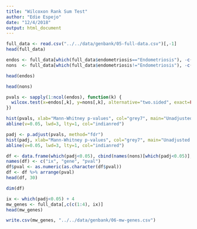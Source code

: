 ```yaml
---
title: "Wilcoxon Rank Sum Test"
author: "Edie Espejo"
date: "12/4/2018"
output: html_document
---
```


```r
full_data <- read.csv("../../data/genbank/05-full-data.csv")[,-1]
head(full_data)
```

```r
endos <- full_data[which(full_data$endometriosis=="Endometriosis"), -c(1:4)]
nons  <- full_data[which(full_data$endometriosis!="Endometriosis"), -c(1:4)]
```

```r
head(endos)
```

```r
head(nons)
```

```r
pvals <- sapply(1:ncol(endos), function(k) {
  wilcox.test(x=endos[,k], y=nons[,k], alternative="two.sided", exact=FALSE)$p.value
})
```

```r
hist(pvals, xlab="Mann-Whitney p-values", col="grey7", main="Unadjusted p-values")
abline(v=0.05, lwd=3, lty=1, col="indianred")
```

```r
padj <- p.adjust(pvals, method="fdr")
hist(padj, xlab="Mann-Whitney p-values", col="grey7", main="Unadjusted p-values")
abline(v=0.05, lwd=3, lty=1, col="indianred")
```

```r
df <- data.frame(which(padj<0.05), cbind(names(nons)[which(padj<0.05)], padj[which(padj<0.05)]))
names(df) <- c("ix", "gene", "pval")
df$pval <- as.numeric(as.character(df$pval))
df <- df %>% arrange(pval)
head(df, 30)
```

```r
dim(df)
```

```r
ix <- which(padj<0.05) + 4
mw_genes <- full_data[,c(c(1:4), ix)]
head(mw_genes)
```

```r
write.csv(mw_genes, "../../data/genbank/06-mw-genes.csv")
```
